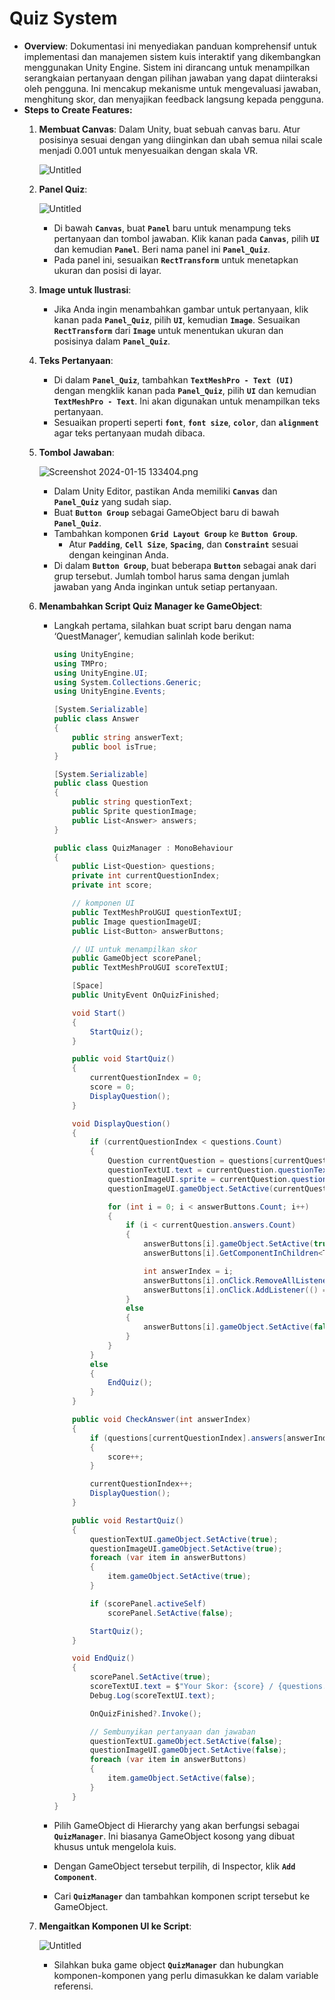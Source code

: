 # Quiz System

- **Overview**: Dokumentasi ini menyediakan panduan komprehensif untuk implementasi dan manajemen sistem kuis interaktif yang dikembangkan menggunakan Unity Engine. Sistem ini dirancang untuk menampilkan serangkaian pertanyaan dengan pilihan jawaban yang dapat diinteraksi oleh pengguna. Ini mencakup mekanisme untuk mengevaluasi jawaban, menghitung skor, dan menyajikan feedback langsung kepada pengguna.
- **Steps to Create Features:**
    1. **Membuat Canvas**: Dalam Unity, buat sebuah canvas baru. Atur posisinya sesuai dengan yang diinginkan dan ubah semua nilai scale menjadi 0.001 untuk menyesuaikan dengan skala VR.
        
        ![Untitled](https://prod-files-secure.s3.us-west-2.amazonaws.com/05cdfccc-adb3-469e-aac5-6dc11ecc1b49/c3c528c4-29f0-48b0-b1c6-d90abeaaeafc/Untitled.png)
        
    2. **Panel Quiz**:
        
        ![Untitled](https://prod-files-secure.s3.us-west-2.amazonaws.com/05cdfccc-adb3-469e-aac5-6dc11ecc1b49/74629fa9-a739-4c42-8844-8fd7a55a9c25/Untitled.png)
        
        - Di bawah **`Canvas`**, buat **`Panel`** baru untuk menampung teks pertanyaan dan tombol jawaban. Klik kanan pada **`Canvas`**, pilih **`UI`** dan kemudian **`Panel`**. Beri nama panel ini **`Panel_Quiz`**.
        - Pada panel ini, sesuaikan **`RectTransform`** untuk menetapkan ukuran dan posisi di layar.
    3. **Image untuk Ilustrasi**:
        - Jika Anda ingin menambahkan gambar untuk pertanyaan, klik kanan pada **`Panel_Quiz`**, pilih **`UI`**, kemudian **`Image`**. Sesuaikan **`RectTransform`** dari **`Image`** untuk menentukan ukuran dan posisinya dalam **`Panel_Quiz`**.
    4. **Teks Pertanyaan**:
        - Di dalam **`Panel_Quiz`**, tambahkan **`TextMeshPro - Text (UI)`** dengan mengklik kanan pada **`Panel_Quiz`**, pilih **`UI`** dan kemudian **`TextMeshPro - Text`**. Ini akan digunakan untuk menampilkan teks pertanyaan.
        - Sesuaikan properti seperti **`font`**, **`font size`**, **`color`**, dan **`alignment`** agar teks pertanyaan mudah dibaca.
    5. **Tombol Jawaban**:
        
        ![Screenshot 2024-01-15 133404.png](https://prod-files-secure.s3.us-west-2.amazonaws.com/05cdfccc-adb3-469e-aac5-6dc11ecc1b49/024d9950-5d8a-4584-b4b3-895fbaf14018/Screenshot_2024-01-15_133404.png)
        
        - Dalam Unity Editor, pastikan Anda memiliki **`Canvas`** dan **`Panel_Quiz`** yang sudah siap.
        - Buat **`Button Group`** sebagai GameObject baru di bawah **`Panel_Quiz`**.
        - Tambahkan komponen **`Grid Layout Group`** ke **`Button Group`**.
            - Atur **`Padding`**, **`Cell Size`**, **`Spacing`**, dan **`Constraint`** sesuai dengan keinginan Anda.
        - Di dalam **`Button Group`**, buat beberapa **`Button`** sebagai anak dari grup tersebut. Jumlah tombol harus sama dengan jumlah jawaban yang Anda inginkan untuk setiap pertanyaan.
    6. **Menambahkan Script Quiz Manager ke GameObject**:
        - Langkah pertama, silahkan buat script baru dengan nama ‘QuestManager’, kemudian salinlah kode berikut:
            
            ```csharp copy
            using UnityEngine;
            using TMPro;
            using UnityEngine.UI;
            using System.Collections.Generic;
            using UnityEngine.Events;
            
            [System.Serializable]
            public class Answer
            {
                public string answerText;
                public bool isTrue;
            }
            
            [System.Serializable]
            public class Question
            {
                public string questionText;
                public Sprite questionImage;
                public List<Answer> answers;
            }
            
            public class QuizManager : MonoBehaviour
            {
                public List<Question> questions;
                private int currentQuestionIndex;
                private int score;
            
                // komponen UI
                public TextMeshProUGUI questionTextUI;
                public Image questionImageUI;
                public List<Button> answerButtons;
            
                // UI untuk menampilkan skor
                public GameObject scorePanel;
                public TextMeshProUGUI scoreTextUI;
            
                [Space]
                public UnityEvent OnQuizFinished;
            
                void Start()
                {
                    StartQuiz();
                }
            
                public void StartQuiz()
                {
                    currentQuestionIndex = 0;
                    score = 0;
                    DisplayQuestion();
                }
            
                void DisplayQuestion()
                {
                    if (currentQuestionIndex < questions.Count)
                    {
                        Question currentQuestion = questions[currentQuestionIndex];
                        questionTextUI.text = currentQuestion.questionText;
                        questionImageUI.sprite = currentQuestion.questionImage;
                        questionImageUI.gameObject.SetActive(currentQuestion.questionImage != null);
            
                        for (int i = 0; i < answerButtons.Count; i++)
                        {
                            if (i < currentQuestion.answers.Count)
                            {
                                answerButtons[i].gameObject.SetActive(true);
                                answerButtons[i].GetComponentInChildren<TextMeshProUGUI>().text = currentQuestion.answers[i].answerText;
            
                                int answerIndex = i;
                                answerButtons[i].onClick.RemoveAllListeners();
                                answerButtons[i].onClick.AddListener(() => CheckAnswer(answerIndex));
                            }
                            else
                            {
                                answerButtons[i].gameObject.SetActive(false);
                            }
                        }
                    }
                    else
                    {
                        EndQuiz();
                    }
                }
            
                public void CheckAnswer(int answerIndex)
                {
                    if (questions[currentQuestionIndex].answers[answerIndex].isTrue)
                    {
                        score++;
                    }
            
                    currentQuestionIndex++;
                    DisplayQuestion();
                }
            
                public void RestartQuiz()
                {
                    questionTextUI.gameObject.SetActive(true);
                    questionImageUI.gameObject.SetActive(true);
                    foreach (var item in answerButtons)
                    {
                        item.gameObject.SetActive(true);
                    }
            
                    if (scorePanel.activeSelf)
                        scorePanel.SetActive(false);
            
                    StartQuiz();
                }
            
                void EndQuiz()
                {
                    scorePanel.SetActive(true);
                    scoreTextUI.text = $"Your Skor: {score} / {questions.Count}";
                    Debug.Log(scoreTextUI.text);
            
                    OnQuizFinished?.Invoke();
            
                    // Sembunyikan pertanyaan dan jawaban
                    questionTextUI.gameObject.SetActive(false);
                    questionImageUI.gameObject.SetActive(false);
                    foreach (var item in answerButtons)
                    {
                        item.gameObject.SetActive(false);
                    }
                }
            }
            ```
            
        - Pilih GameObject di Hierarchy yang akan berfungsi sebagai **`QuizManager`**. Ini biasanya GameObject kosong yang dibuat khusus untuk mengelola kuis.
        - Dengan GameObject tersebut terpilih, di Inspector, klik **`Add Component`**.
        - Cari **`QuizManager`** dan tambahkan komponen script tersebut ke GameObject.
    7. **Mengaitkan Komponen UI ke Script**:
        
        ![Untitled](https://prod-files-secure.s3.us-west-2.amazonaws.com/05cdfccc-adb3-469e-aac5-6dc11ecc1b49/0f5f4808-9e05-4c89-95d4-0b3615ddfc9b/Untitled.png)
        
        - Silahkan buka game object **`QuizManager`** dan hubungkan komponen-komponen yang perlu dimasukkan ke dalam variable referensi.